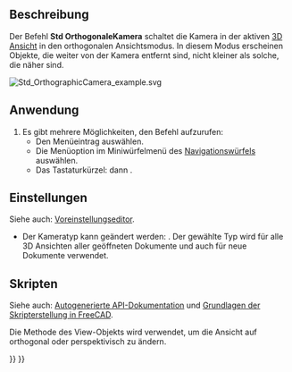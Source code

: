 <languages/>

{{Docnav/de
|[[Std_ViewCreate/de|AnsichtErstellen]]
|[[Std_PerspectiveCamera/de|PerspektivKamera]]
|[[Std_View_Menu/de|Std Ansichtsmenü]]
|IconL=Std_ViewCreate.svg
|IconR=Std_PerspectiveCamera.svg
|IconC=Freecad.svg
}}

{{GuiCommand/de
|Name=Std OrthographicCamera
|Name/de=Std OrthogonaleKamera
|MenuLocation=Ansicht → Orthogonale Ansicht
|Workbenches=Alle
|Shortcut={{KEY|V}} {{KEY|O}}
|SeeAlso=[[Std_PerspectiveCamera/de|Std PerspektivKamera]]
}}

<span id="Description"></span>
==Beschreibung==

Der Befehl '''Std OrthogonaleKamera''' schaltet die Kamera in der aktiven [[3D_view/de|3D Ansicht]] in den orthogonalen Ansichtsmodus. In diesem Modus erscheinen Objekte, die weiter von der Kamera entfernt sind, nicht kleiner als solche, die näher sind.

[[Image:Std_OrthographicCamera_example.svg]]
{{Caption|Zwei Würfel mit den gleichen Abmessungen in orthogonaler Ansicht}}

<span id="Usage"></span>
==Anwendung==

# Es gibt mehrere Möglichkeiten, den Befehl aufzurufen:
#* Den Menüeintrag {{MenuCommand|Ansicht → [[Image:Std_OrthographicCamera.svg|16px]] Orthogonale Ansicht}} auswählen.
#* Die Menüoption {{MenuCommand|[[Image:Std_OrthographicCamera.svg|16px]] Orthogonale Ansicht}} im Miniwürfelmenü des [[Navigation_Cube/de|Navigationswürfels]] auswählen.
#* Das Tastaturkürzel: {{KEY|V}} dann {{KEY|O}}.

<span id="Preferences"></span>
==Einstellungen==

Siehe auch: [[Preferences_Editor/de|Voreinstellungseditor]].

* Der Kameratyp kann geändert werden: {{MenuCommand|Bearbeiten → Voreinstellungen... → Anzeige → 3D-Ansicht → Kameratyp}}. Der gewählte Typ wird für alle 3D Ansichten aller geöffneten Dokumente und auch für neue Dokumente verwendet.

<span id="Scripting"></span>
==Skripten==

Siehe auch: [https://freecad.github.io/SourceDoc/ Autogenerierte API-Dokumentation] und [[FreeCAD_Scripting_Basics/de|Grundlagen der Skripterstellung in FreeCAD]].

Die Methode {{incode|setCameraType}} des View-Objekts wird verwendet, um die Ansicht auf orthogonal oder perspektivisch zu ändern.

{{Code|code=
import FreeCADGui

view = FreeCADGui.ActiveDocument.ActiveView
view.setCameraType("Perspective")
view.setCameraType("Orthographic")
view.getCameraType()
}}


{{Docnav/de
|[[Std_ViewCreate/de|AnsichtErstellen]]
|[[Std_PerspectiveCamera/de|PerspektivKamera]]
|[[Std_View_Menu/de|Std Ansichtsmenü]]
|IconL=Std_ViewCreate.svg
|IconR=Std_PerspectiveCamera.svg
|IconC=Freecad.svg
}}

{{Std_Base_navi{{#translation:}}}}
{{Userdocnavi{{#translation:}}}}